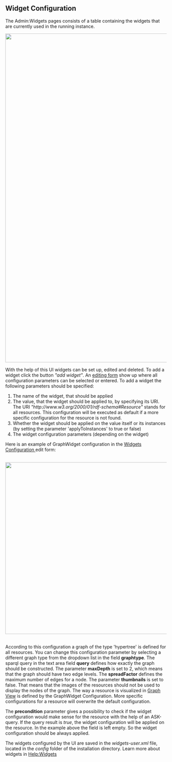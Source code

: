 == Widget Configuration == 
The Admin:Widgets pages consists of a table containing the widgets that are currently used in the running {{PRODUCT}} instance.
 
<img src="../images/help/widgetConfig.png" width="1024px" />

With the help of this UI widgets can be set up, edited and deleted. To add a widget click the button ''"add widget"''. An [[Help:ConfigurationForm|editing form]] show up where all configuration parameters can be selected or entered.  
To add a widget the following parameters should be specified:

#The name of the widget, that should be applied 
#The value, that the widget should be applied to, by specifying its URI. The URI ''<nowiki>"http://www.w3.org/2000/01/rdf-schema#Resource"</nowiki>'' stands for all resources. This configuration will be executed as default if a more specific configuration for the resource is not found.
#Whether the widget should be applied on the value itself or its instances (by setting the parameter 'applyToInstances' to true or false)
#The widget configuration parameters (depending on the widget)


Here is an example of GraphWidget configuration in the [[ Admin:Widgets | Widgets Configuration ]] edit form:

<br>

<img src="../images/help/widgetsUI.png" width="535px" />

<br>

According to this configuration a graph of the type 'hypertree' is defined for all resources. You can change this configuration parameter by selecting a different graph type from the dropdown list in the field '''graphtype'''. The sparql query in the text area field '''query''' defines how exactly the graph should be constructed. The parameter '''maxDepth''' is set to 2, which means that the graph should have two edge levels. The '''spreadFactor''' defines the maximum number of edges for a node. The parameter '''thumbnails''' is set to false. That means that the images of the resources should not be used to display the nodes of the graph. The way a resource is visualized in [[Help:Views | Graph View]] is defined by the GraphWidget Configuration. More specific configurations for a resource will overwrite the default configuration.

The '''precondition''' parameter gives a possibility to check if the widget configuration would make sense for the resource with the help of an ASK-query. If the query result is ''true'', the widget configuration will be applied on the resource. In the example above the field is left empty. So the widget configuration should be always applied.


The widgets configured by the UI are saved in the ''widgets-user.xml'' file, located in the ''config'' folder of the installation directory. Learn more about widgets in [[Help:Widgets | Help:Widgets]]